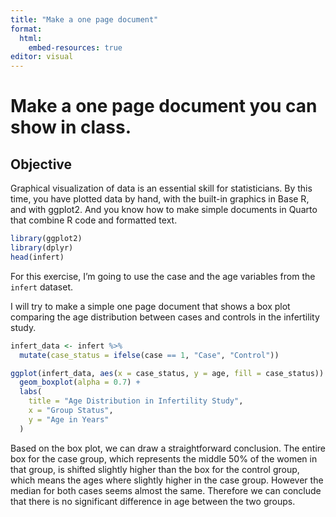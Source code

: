 ```yaml
---
title: "Make a one page document"
format: 
  html:
    embed-resources: true
editor: visual
---
```


# Make a one page document you can show in class.

## Objective

Graphical visualization of data is an essential skill for statisticians. By this time, you have plotted data by hand, with the built-in graphics in Base R, and with ggplot2. And you know how to make simple documents in Quarto that combine R code and formatted text.

```r
library(ggplot2)
library(dplyr)
head(infert)
```

For this exercise, I'm going to use the case and the age variables from the `infert` dataset.

I will try to make a simple one page document that shows a box plot comparing the age distribution between cases and controls in the infertility study.

```r
infert_data <- infert %>%
  mutate(case_status = ifelse(case == 1, "Case", "Control"))

ggplot(infert_data, aes(x = case_status, y = age, fill = case_status)) +
  geom_boxplot(alpha = 0.7) +
  labs(
    title = "Age Distribution in Infertility Study",
    x = "Group Status",
    y = "Age in Years"
  ) 
```

Based on the box plot, we can draw a straightforward conclusion. The entire box for the case group, which represents the middle 50% of the women in that group, is shifted slightly higher than the box for the control group, which means the ages where slightly higher in the case group. However the median for both cases seems almost the same. Therefore we can conclude that there is no significant difference in age between the two groups.

